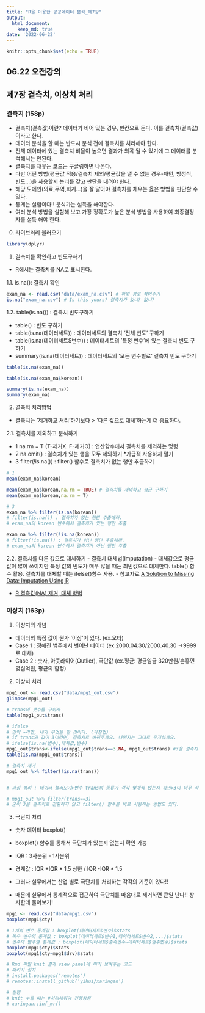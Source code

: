 ```yaml
---
title: "R을 이용한 공공데이터 분석_제7장"
output:
  html_document:
    keep_md: true
date: '2022-06-22'
---
```


```r
knitr::opts_chunk$set(echo = TRUE)
```

06.22 오전강의
-
제7장 결측치, 이상치 처리
-
### 결측치 (158p)
- 결측치(결측값)이란? 데이터가 비어 있는 경우, 빈칸으로 둔다. 이를 결측치(결측값)이라고 한다. 
- 데이터 분석을 할 때는 반드시 분석 전에 결측치를 처리해야 한다.
- 전체 데이터에 있는 결측치 비율이 높으면 결과가 외곡 될 수 있기에 그 데이터를 분석해서는 안된다.
- 결측치를 채우는 코드는 구글링하면 나온다. 
- 다만 어떤 방법(평균값 적용/결측치 제외/평균값을 낼 수 없는 경우-패턴, 방정식, 빈도...)을 사용할지 논리를 갖고 판단을 내려야 한다.
- 해당 도메인(의료,무역,회계...)을 잘 알아야 결측치를 채우는 옳은 방법을 판단할 수 있다.
- 통계는 실험이다!! 분석가는 설득을 해야한다. 
- 여러 분석 방법을 실험해 보고 가장 정확도가 높은 분석 방법을 사용하여 최종결정자를 설득 해야 한다.

0. 라이브러리 불러오기
```r
library(dplyr)
```


1. 결측치를 확인하고 빈도구하기
- R에서는 결측치를 NA로 표시한다.

1.1. is.na(): 결측치 확인
```r
exam_na <- read.csv("data/exam_na.csv") # 하위 경로 적어주기
is.na("exam_na.csv") # Is this yours? 결측치가 있니? 없니?
```
1.2. table(is.na()) : 결측치 빈도구하기

- table() : 빈도 구하기
- table(is.na(데이터세트)) : 데이터세트의 결측치 '전체 빈도' 구하기
- table(is.na(데이터세트$변수)) : 데이터세트의 '특정 변수'에 있는 결측치 빈도 구하기
- summary(is.na(데이터세트)) : 데이터세트의 '모든 변수별로' 결측치 빈도 구하기

```r
table(is.na(exam_na))

table(is.na(exam_na$korean))

summary(is.na(exam_na))
summary(exam_na)
```
2. 결측치 처리방법
- 결측치는 '제거하고 처리'하기보다 > '다른 값으로 대체'하는게 더 중요하다.

2.1. 결측치를 제외하고 분석하기

- 1 na.rm = T (T-제거X. F-제거O) : 연산함수에서 결측치를 제외하는 명령
- 2 na.omit() : 결측치가 있는 행을 모두 제외하기 *가급적 사용하지 말기
- 3 filter(!is.na()) : filter() 함수로 결측치가 없는 행만 추출하기
```r
# 1
mean(exam_na$korean)

mean(exam_na$korean,na.rm = TRUE) # 결측치를 제외하고 평균 구하기
mean(exam_na$korean,na.rm = T)

# 3
exam_na %>% filter(is.na(korean))
# filter(is.na()) : 결측치가 있는 행만 추츨해라.
# exam_na의 korean 변수에서 결측치가 있는 행만 추출

exam_na %>% filter(!is.na(korean)) 
# filter(!is.na()) : 결측치가 아닌 행만 추츨해라.
# exam_na의 korean 변수에서 결측치가 아닌 행만 추출
```
2.2. 결측치를 다른 값으로 대체하기
- 결측치 대체법(imputation)
- 대체값으로 평균값이 많이 쓰이지만 특정 값의 빈도가 매우 많을 때는 최빈값으로 대체한다. table() 함수 활용. 결측치를 대체할 때는 ifelse()함수 사용.
- 참고자료 [A Solution to Missing Data: Imputation Using R](https://www.kdnuggets.com/2017/09/missing-data-imputation-using-r.html)

- [R 결측값(NA) 제거, 대체 방법](https://velog.io/@lifeisbeautiful/R-%EA%B2%B0%EC%B8%A1%EA%B0%92NA-%EC%A0%9C%EA%B1%B0-%EB%8C%80%EC%B2%B4-%EB%B0%A9%EB%B2%95)

### 이상치 (163p)
1. 이상치의 개념
- 데이터의 특정 값이 뭔가 '이상'이 있다. (ex.오타)
- Case 1 : 정해진 범주에서 벗어난 데이터 (ex.2000.04.30/2000.40.30 ->9999로 대체)
- Case 2 : 숫자, 아웃라이어(Outlier), 극단값 (ex.평균: 평균임금 320만원/손흥민 몇십억원, 평균의 함정)

2. 이상치 처리

```r
mpg1_out <- read.csv("data/mpg1_out.csv")
glimpse(mpg1_out)

# trans의 갯수를 구하자
table(mpg1_out$trans)

# ifelse
# 만약 ~라면, 내가 무엇을 할 것이다. (가정법)
# if trans의 값이 3이라면, 결측치로 바꿔주세요. 나머지는 그대로 유지하세요.
# ifelse(is.na(변수),대체값,변수)
mpg1_out$trans<-ifelse(mpg1_out$trans==3,NA, mpg1_out$trans) #3을 결측치 처리
table(is.na(mpg1_out$trans))

# 결측치 제거
mpg1_out %>% filter(!is.na(trans))


# 과정 정리 : 데이터 불러오기>변수 trans의 종류가 각각 몇개씩 있는지 확인>3이 너무 적어서 제거하고자 함>3을 결측치로 변환해서>결측치를 제거

# mpg1_out %>% filter(trans==3)
# 굳이 3을 결측치로 전환하지 않고 filter() 함수를 바로 사용하는 방법도 있다.
```

3. 극단치 처리
- 숫자 데이터 boxplot()
- boxplot() 함수를 통해서 극단치가 있는지 없는지 확인 가능
- IQR : 3사분위 - 1사분위
- 경계값 : IQR +IQR * 1.5 상한 / IQR -IQR * 1.5

- 그러나 실무에서는 산업 별로 극단치를 처리하는 각각의 기준이 있다!!
- 때문에 실무에서 통계적으로 접근하여 극단치를 마음대로 제거하면 큰일 난다!! 상사한테 물어보기!

```r
mpg1 <- read.csv("data/mpg1.csv")
boxplot(mpg1$cty)

# 1개의 변수 통계값 : boxplot(데이터세트$변수)$stats
# 복수 변수의 통계값 : boxplot(데이터세트$변수1,데이터세트$변수2,...)$stats
# 변수의 범주별 통계값 : boxplot(데이터세트$종속변수~데이터세트$범주변수)$stats
boxplot(mpg1$cty)$stats
boxplot(mpg1$cty~mpg1$drv)$stats
```







```r
# Rmd 파일 knit 결과 view panel에 미리 보여주는 코드
# 패키지 설치
# install.packages("remotes")
# remotes::install_github('yihui/xaringan')

# 실행 
# knit 누를 때는 #처리해줘야 진행됨됨
# xaringan::inf_mr()
```

